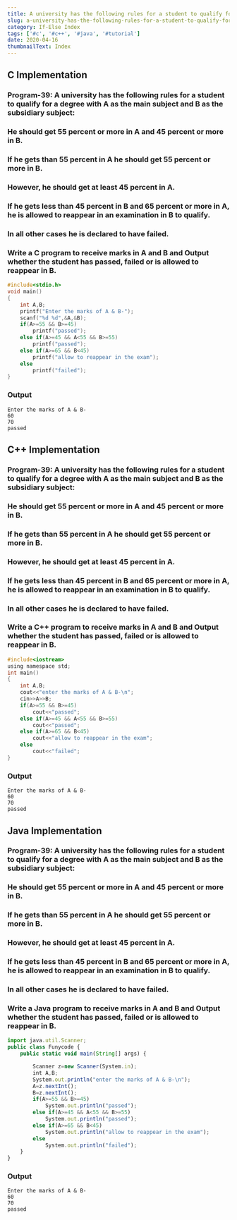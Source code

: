 ---
title: A university has the following rules for a student to qualify for a degree with A as the main subject and B as the subsidiary subject He should get 55 percent or more in A and 45 percent or more in B. −If he gets than 55 percent in A he should get 55 percent or more in B. However, he should get at least 45 percent in A. −If he gets less than 45 percent in B and 65 percent or more in A he is allowed to reappear in an examination in B to qualify. −In all other cases he is declared to have failed. Write a program to receive marks in A and B and Output whether the student has passed, failed or is allowed to reappear in B.
slug: a-university-has-the-following-rules-for-a-student-to-qualify-for-a-degree-with-a-as-the-main-subject-and-b-as-the-subsidiary-subject
category: If-Else Index
tags: ['#c', '#c++', '#java', '#tutorial']
date: 2020-04-16
thumbnailText: Index
---

## C Implementation
### Program-39: A university has the following rules for a student to qualify for a degree with A as the main subject and B as the subsidiary subject:

### He should get 55 percent or more in A and 45 percent or more in B.
### If he gets than 55 percent in A he should get 55 percent or more in B.
### However, he should get at least 45 percent in A.
### If he gets less than 45 percent in B and 65 percent or more in A, he is allowed to reappear in an examination in B to qualify.
### In all other cases he is declared to have failed.
### Write a C program to receive marks in A and B and Output whether the student has passed, failed or is allowed to reappear in B.
```c
#include<stdio.h>
void main()
{
    int A,B;
    printf("Enter the marks of A & B-");
    scanf("%d %d",&A,&B);
    if(A>=55 && B>=45)
        printf("passed");
    else if(A>=45 && A<55 && B>=55)
        printf("passed");
    else if(A>=65 && B<45)
        printf("allow to reappear in the exam");
    else
        printf("failed");
}
```
### Output
```
Enter the marks of A & B-
60
70
passed
```

## C++ Implementation
### Program-39: A university has the following rules for a student to qualify for a degree with A as the main subject and B as the subsidiary subject:

### He should get 55 percent or more in A and 45 percent or more in B.
### If he gets than 55 percent in A he should get 55 percent or more in B.
### However, he should get at least 45 percent in A.
### If he gets less than 45 percent in B and 65 percent or more in A, he is allowed to reappear in an examination in B to qualify.
### In all other cases he is declared to have failed.
### Write a C++ program to receive marks in A and B and Output whether the student has passed, failed or is allowed to reappear in B.

```c
#include<iostream>
using namespace std;
int main()
{
    int A,B;
    cout<<"enter the marks of A & B-\n";
    cin>>A>>B;
    if(A>=55 && B>=45)
        cout<<"passed";
    else if(A>=45 && A<55 && B>=55)
        cout<<"passed";
    else if(A>=65 && B<45)
        cout<<"allow to reappear in the exam";
    else
        cout<<"failed";
}
```
### Output
```
Enter the marks of A & B-
60
70
passed
```

## Java Implementation
### Program-39: A university has the following rules for a student to qualify for a degree with A as the main subject and B as the subsidiary subject:

### He should get 55 percent or more in A and 45 percent or more in B.
### If he gets than 55 percent in A he should get 55 percent or more in B.
### However, he should get at least 45 percent in A.
### If he gets less than 45 percent in B and 65 percent or more in A, he is allowed to reappear in an examination in B to qualify.
### In all other cases he is declared to have failed.
### Write a Java program to receive marks in A and B and Output whether the student has passed, failed or is allowed to reappear in B.

```js
import java.util.Scanner;
public class Funycode {
    public static void main(String[] args) {

        Scanner z=new Scanner(System.in);
        int A,B;
        System.out.println("enter the marks of A & B-\n");
        A=z.nextInt();
        B=z.nextInt();
        if(A>=55 && B>=45)
            System.out.println("passed");
        else if(A>=45 && A<55 && B>=55)
            System.out.println("passed");
        else if(A>=65 && B<45)
            System.out.println("allow to reappear in the exam");
        else
            System.out.println("failed");
    }
}
```
### Output
```
Enter the marks of A & B-
60
70
passed
```
